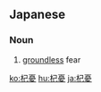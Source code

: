 ==Japanese==
{{ja-kanjitab|き|ゆう|yomi=on}}

===Noun===
{{ja-noun|きゆう}}

# [[groundless]] fear

[[ko:杞憂]]
[[hu:杞憂]]
[[ja:杞憂]]